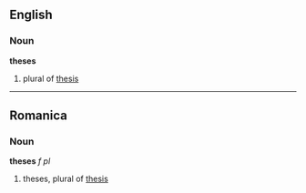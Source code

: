 ==English==

===Noun===
'''theses'''
# plural of [[thesis]]

----
==Romanica==
===Noun===
'''theses''' ''f'' ''pl''

# theses, plural of [[thesis]]
